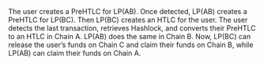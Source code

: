 <Steps>
  <Step title="User Commit">
    The user creates a PreHTLC for LP(AB).
  </Step>
  <Step title="LP(AB) Commit">
    Once detected, LP(AB) creates a PreHTLC for LP(BC).
  </Step>
  <Step title="LP(BC) Lock">
    Then LP(BC) creates an HTLC for the user.
  </Step>
  <Step title="User, LP(AB) AddLock">
    The user detects the last transaction, retrieves Hashlock, and converts their PreHTLC to an HTLC in Chain A. LP(AB) does the same in Chain B.
  </Step>
  <Step title="Unlocks">
    Now, LP(BC) can release the user’s funds on Chain C and claim their funds on Chain B, while LP(AB) can claim their funds on Chain A.
  </Step>
</Steps>